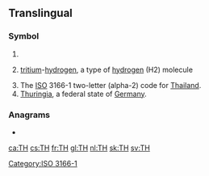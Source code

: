 {{also|th|Th|'th|-th|th'|.th|th-|Appendix:Variations of "th"}}
==Translingual==

===Symbol===
{{head|mul|symbol}}

# {{SI-unit-abb|tera|henry|[[electrical inductance]]}}
# {{lb|mul|chemistry}} [[tritium]]-[[hydrogen]], a type of [[hydrogen]] (H2) molecule
# The [[ISO]] 3166-1 two-letter (alpha-2) code for [[Thailand]].
# [[Thuringia]], a federal state of [[Germany]].

===Anagrams===

*{{l|mul|HT}}

[[Category:ISO 3166-1]]

[[ca:TH]]
[[cs:TH]]
[[fr:TH]]
[[gl:TH]]
[[nl:TH]]
[[sk:TH]]
[[sv:TH]]